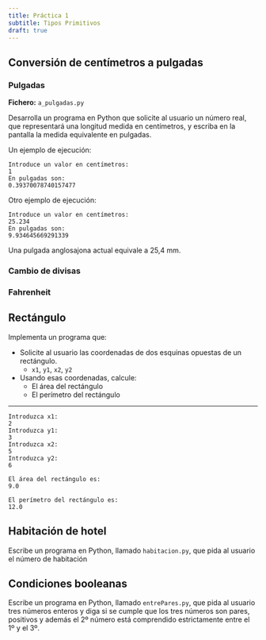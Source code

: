 ```yaml
---
title: Práctica 1
subtitle: Tipos Primitivos
draft: true
---
```


## Conversión de centímetros a pulgadas

### Pulgadas

**Fichero:** `a_pulgadas.py`

Desarrolla un programa en Python que solicite al usuario un número real, que representará una longitud medida en centímetros, y escriba en la pantalla la medida equivalente en pulgadas.

<!-- ![Ejemplo]() -->
Un ejemplo de ejecución: 
```
Introduce un valor en centímetros:
1
En pulgadas son: 
0.39370078740157477
```

Otro ejemplo de ejecución:

```
Introduce un valor en centímetros:
25.234
En pulgadas son: 
9.934645669291339
```

Una pulgada anglosajona actual equivale a 25,4 mm.

### Cambio de divisas

### Fahrenheit


## Rectángulo

Implementa un programa que:

- Solicite al usuario las coordenadas de dos esquinas opuestas de un rectángulo.
    - `x1`, `y1`, `x2`, `y2`
- Usando esas coordenadas, calcule:
    - El área del rectángulo
    - El perímetro del rectángulo

<!-- ![Rectángulo de ejemplo]() -->

---

<!-- TODO: Forzar escenario que requiera abs() -->

```
Introduzca x1:
2
Introduzca y1:
3
Introduzca x2:
5
Introduzca y2:
6

El área del rectángulo es:
9.0

El perímetro del rectángulo es:
12.0
```

## Habitación de hotel

Escribe un programa en Python, llamado `habitacion.py`, que pida al usuario el número de habitación

## Condiciones booleanas

Escribe un programa en Python, llamado `entrePares.py`, que pida al usuario tres números enteros y diga si se cumple que los tres números son pares, positivos y además el 2º número está comprendido estrictamente entre el 1º y el 3º.


